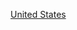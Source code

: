 {{Commons category|1850s establishments in the United States}}
{{EstcatCountryDecade|18|5|19|美國|United States}}
[[Category:1850年代北美洲建立|United States]]